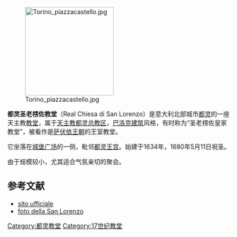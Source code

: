 [[File:Torino_piazzacastello.jpg|200px]]

'''都灵圣老楞佐教堂'''（Real Chiesa di San Lorenzo）是意大利北部城市[[都灵|都灵]]的一座天主教[[教堂|教堂]]，属于[[天主教都灵总教区|天主教都灵总教区]]，[[巴洛克建筑|巴洛克建筑]]风格，有时称为“圣老楞佐皇家教堂”，被看作是[[萨伏依王朝|萨伏依王朝]]的王室教堂。 

它坐落在[[城堡广场_(都灵)|城堡广场]]的一侧，毗邻[[都灵王宫|都灵王宫]]。始建于1634年，1680年5月11日祝圣。 

由于规模较小，尤其适合气氛亲切的聚会。

==参考文献==
<references/>
{{Commonscat|San Lorenzo (Turin)}}
*[http://www.sanlorenzo.torino.it/ sito ufficiale] {{Wayback|url=http://www.sanlorenzo.torino.it/ |date=20090308142335 }}
*[http://www.greatbuildings.com/buildings/San_Lorenzo_Turin.html foto della San Lorenzo] {{Wayback|url=http://www.greatbuildings.com/buildings/San_Lorenzo_Turin.html |date=20090516084650 }}

{{coord|display=title}}
{{normdaten}}
[[Category:都灵教堂|Category:都灵教堂]]
[[Category:17世纪教堂|Category:17世纪教堂]]